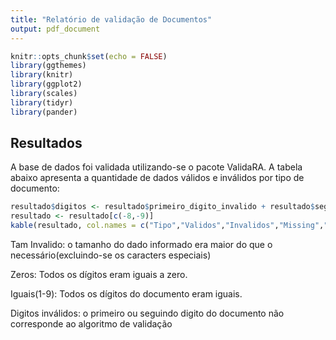 ```yaml
---
title: "Relatório de validação de Documentos"
output: pdf_document
---
```


```r
knitr::opts_chunk$set(echo = FALSE)
library(ggthemes)
library(knitr)
library(ggplot2)
library(scales)
library(tidyr)
library(pander)
```
## Resultados

A base de dados foi validada utilizando-se o pacote ValidaRA. A tabela abaixo apresenta a quantidade
de dados válidos e inválidos por tipo de documento:


```r
resultado$digitos <- resultado$primeiro_digito_invalido + resultado$segundo_digito_invalido
resultado <- resultado[c(-8,-9)]
kable(resultado, col.names = c("Tipo","Validos","Invalidos","Missing","Tam Invalido","Zeros","Iguais(1-9)","Digitos inválidos"))

```

\begingroup\footnotesize
Tam Invalido: o tamanho do dado informado era maior do que o necessário(excluindo-se os caracters especiais)

Zeros: Todos os dígitos eram iguais a zero.

Iguais(1-9): Todos os dígitos do documento eram iguais.

Digitos inválidos: o primeiro ou seguindo digito do documento não corresponde ao algoritmo de validação
\endgroup
